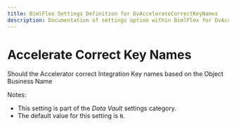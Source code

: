 ---
title: BimlFlex Settings Definition for DvAccelerateCorrectKeyNames
description: Documentation of settings option within BimlFlex for DvAccelerateCorrectKeyNames
---
<head>
  <meta name="varigenceProduct" content="BimlFlex"></meta>
  <meta name="varigenceArticleType" content="Reference"></meta>
</head>


# Accelerate Correct Key Names

Should the Accelerator correct Integration Key names based on the Object Business Name

Notes:

* This setting is part of the *Data Vault* settings category.
* The default value for this setting is `N`.
